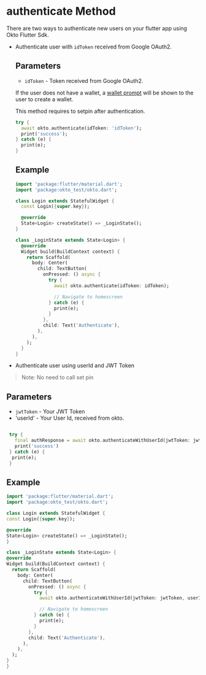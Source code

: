 # authenticate Method

There are two ways to authenticate new users on your flutter app using Okto Flutter Sdk.


- Authenticate user with `idToken` received from Google OAuth2.

  ## Parameters

  - `idToken` - Token received from Google OAuth2.

  If the user does not have a wallet, a [wallet prompt](/guide/authenticate/create-wallet) will be shown to the user to create a wallet.

  This method requires to setpin after authentication.
  ```dart copy
  try {
    await okto.authenticate(idToken: 'idToken');
    print('success');
  } catch (e) {
    print(e);
  }
  ```

  ## Example

  ```dart copy
  import 'package:flutter/material.dart';
  import 'package:okto_test/okto.dart';

  class Login extends StatefulWidget {
    const Login({super.key});

    @override
    State<Login> createState() => _LoginState();
  }

  class _LoginState extends State<Login> {
    @override
    Widget build(BuildContext context) {
      return Scaffold(
        body: Center(
          child: TextButton(
            onPressed: () async {
              try {
                await okto.authenticate(idToken: idToken);

                // Navigate to homescreen
              } catch (e) {
                print(e);
              }
            },
            child: Text('Authenticate'),
          ),
        ),
      );
    }
  }

  ```

- Authenticate user using userId and JWT Token

> Note: No need to call set pin

  ## Parameters

  - `jwtToken` - Your JWT Token
  - 'userId'   - Your User Id, received from okto.


```dart copy

 try {
   final authResponse = await okto.authenticateWithUserId(jwtToken: jwtToken, userId: 'YOUR_USER_ID');
   print('success')
 } catch (e) {
  print(e);
 }
```

 ## Example

  ```dart copy
import 'package:flutter/material.dart';
import 'package:okto_test/okto.dart';

class Login extends StatefulWidget {
  const Login({super.key});

  @override
  State<Login> createState() => _LoginState();
}

class _LoginState extends State<Login> {
  @override
  Widget build(BuildContext context) {
    return Scaffold(
      body: Center(
        child: TextButton(
          onPressed: () async {
            try {
              await okto.authenticateWithUserId(jwtToken: jwtToken, userId: userId);

              // Navigate to homescreen
            } catch (e) {
              print(e);
            }
          },
          child: Text('Authenticate'),
        ),
      ),
    );
  }
}

  ```


